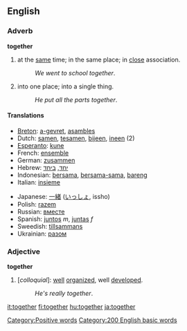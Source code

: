 ==English==

{{rank|above|received|read|300|together|already|son|death}}

===Adverb===
'''together'''

#at the [[same]] time; in the same place; in [[close]] association.
#:''We went to school together''.
#into one place; into a single thing.
#:''He put all the parts together''.

====Translations====
{{top}}
*[[Breton]]: [[a-gevret]], [[asambles]]
*Dutch: [[samen]], [[tesamen]], [[bijeen]], [[ineen]] (2)
*[[Esperanto]]: [[kune]]
*French: [[ensemble]]
*German: [[zusammen]]
*Hebrew: [[יחד]], [[ביחד]]
*Indonesian: [[sama|bersama]], [[sama|bersama-sama]], [[bareng]]
*Italian: [[insieme]]
{{mid}}
*Japanese: [[一緒]] ([[いっしょ]], issho)
*Polish: [[razem]]
*Russian: [[вместе]]
*Spanish: [[juntos]] ''m'', [[juntas]] ''f''
*Sweedish: [[tillsammans]]
*Ukrainian: [[разом]]
{{bottom}}

===Adjective===
'''together'''

#[''colloquial'']: [[well]] [[organize]]d, well [[develop]]ed.
#:''He's really together''.
[[Category:Positive words]]
[[Category:200 English basic words]]

[[it:together]]
[[fi:together]]
[[hu:together]]
[[ja:together]]